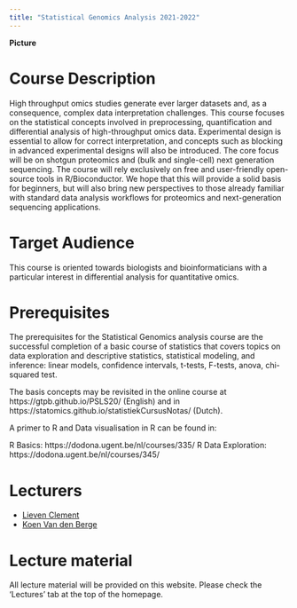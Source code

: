 ```yaml
---
title: "Statistical Genomics Analysis 2021-2022"
---
```



**Picture**

# Course Description

High throughput omics studies generate ever larger datasets and, as a consequence, complex data interpretation challenges. This course focuses on the statistical concepts involved in preprocessing, quantification and differential analysis of high-throughput omics data. Experimental design is essential to allow for correct interpretation, and concepts such as blocking in advanced experimental designs will also be introduced. The core focus will be on shotgun proteomics and (bulk and single-cell) next generation sequencing. The course will rely exclusively on free and user-friendly open-source tools in R/Bioconductor. We hope that this will provide a solid basis for beginners, but will also bring new perspectives to those already familiar with standard data analysis workflows for proteomics and next-generation sequencing applications.

# Target Audience

This course is oriented towards biologists and bioinformaticians with a particular interest in differential analysis for quantitative omics.

# Prerequisites

The prerequisites for the Statistical Genomics analysis course are the successful completion of a basic course of statistics that covers topics on data exploration and descriptive statistics, statistical modeling, and inference: linear models, confidence intervals, t-tests, F-tests, anova, chi-squared test.

The basis concepts may be revisited in the online course at https://gtpb.github.io/PSLS20/ (English) and in https://statomics.github.io/statistiekCursusNotas/ (Dutch).

A primer to R and Data visualisation  in R can be found in:

R Basics: https://dodona.ugent.be/nl/courses/335/
R Data Exploration: https://dodona.ugent.be/nl/courses/345/

# Lecturers

 - [Lieven Clement](https://statomics.github.io/pages/about.html)
 - [Koen Van den Berge](https://koenvandenberge.github.io/)

# Lecture material

All lecture material will be provided on this website. Please check the 'Lectures' tab at the top of the homepage.
